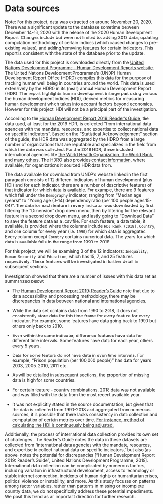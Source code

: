 # Data sources

Note: For this project, data was extracted on around November 20, 2020. There was a significant update to the database sometime between December 14-16, 2020 with the release of the 2020 Human Development Report. Changes include but were not limited to: adding 2019 data, updating computation methodology of certain indices (which caused changes to pre-existing values), and adding/removing features for certain indicators. This report is consistent with the state of the database prior to the update. 

The data used for this project is downloaded directly from the [United Nations Development Programme - Human Development Reports website](http://hdr.undp.org/en/data). The United Nations Development Programme's (UNDP) Human Development Report Office (HDRO) compiles this data for the purpose of tracking human well being in countries around the world. This data is used extensively by the HDRO in its (near) annual Human Development Report (HDR). The report highlights human development in large part using various the human development indices (HDI), derived metrics for measuring human development which takes into account factors beyond economics. However for this project, HDI will not be a principal part of the investigation.       

According to the [Human Development Report 2019: Reader's Guide](http://hdr.undp.org/en/content/human-development-report-2019-readers-guide), the data used, at least for the 2019 HDR, is collected "from international data agencies with the mandate, resources, and expertise to collect national data on specific indicators". Based on the "Statistical Acknowledgement" section of the guide, the HDR data was aggregated by the HDRO from a large number of organizations that are reputable and specializes in the field from which the data was collected. For the 2019 HDR, these included international agencies like [the World Health Organization, the World Bank, and many others](http://hdr.undp.org/sites/default/files/2019_statistical_references.pdf). The HDRO also provides [contact information](http://hdr.undp.org/en/statistics/understanding/sources), where available, for organizations it sourced HDR data from.           

The data available for download from UNDP's website linked in the first paragraph consists of 12 different indicators of human development (plus HDI) and for each indicator, there are a number of descriptive features of that indicator for which data is available. For example, there are 9 features which fall under the `Demography` indicator, ranging from "Median age (years)" to "Young age (0-14) dependency ratio (per 100 people ages 15-64)". The data for each feature in every indicator was downloaded by first filtering the "Dimension" drop down menu, then by filtering for the relevant feature in a second drop down menu, and lastly going to "Download Data" to save the feature data as a .csv file. For each feature, a data table, if available, is provided where the columns include `HDI Rank (2018)`, `Country`, and one column for every year (i.e. `1990`) for which data is aggregated. Every column except `Country` contains numerical data. The years for which data is available falls in the range from 1990 to 2018.       

For this project, we will be examining 3 of the 12 indicators: `Inequality`, `Human Security`, and `Education`, which has 15, 7, and 25 features respectively. These features will be investigated in further detail in subsequent sections.     

Investigation showed that there are a number of issues with this data set as summarized below:

* The [Human Development Report 2019: Reader's Guide](http://hdr.undp.org/en/content/human-development-report-2019-readers-guide) note that due to data accessibility and processing methodology, there may be discrepancies in data between national and international agencies.

* While the data set contains data from 1990 to 2018, it does not consistently store data for this time frame for every feature for every indicator. For example, some features have data going back to 1990 but others only back to 2010.

* Even within the same indicator, difference features have data for different time intervals. Some features have data for each year, others every 5 years. 

* Data for some feature do not have data in even time intervals. For example, "Prison population (per 100,000 people)" has data for years 2003, 2005, 2010, 2011 etc.  

* As will be detailed in subsequent sections, the proportion of missing data is high for some countries. 

* For certain feature - country combinations, 2018 data was not available and was filled with the data from the most recent available year.

* It was not explicitly stated in the source documentation, but given that the data is collected from 1990-2018 and aggregated from numerous sources, it is possible that there lacks consistency in data collection and computation of certain metrics over time. [For instance, method of calculating the HDI is continuously being adjusted.](http://hdr.undp.org/en/humandev)

Additionally, the process of international data collection provides its own set of challenges. The Reader's Guide notes the data in these datasets are collected from "international data agencies with the mandate, resources, and expertise to collect national data on specific indicators," but also (as above) notes the potential for discrepancies ["Human Development Report 2019: Reader's Guide", United Nations Development Programme, 2019]. International data collection can be complicated by numerous factors, including variation in infrastructural development, access to technology or stable internet connection, incidents of human rights or humanitarian crises, political violence or instability, and more. As this study focuses on patterns among factor variables, rather than patterns in missing or incomplete country data, we do not specifically address these potential impediments. We posit this trend as an important direction for further research.